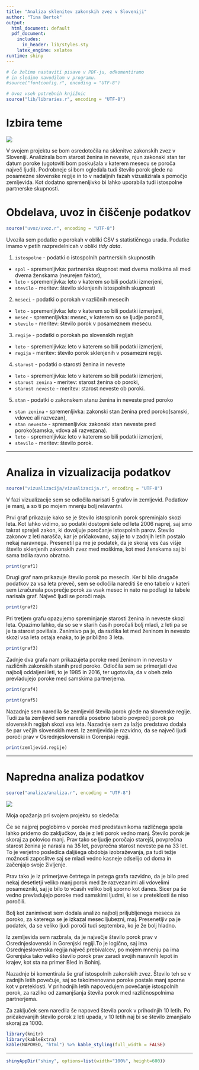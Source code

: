 ```yaml
---
title: "Analiza sklenitev zakonskih zvez v Sloveniji"
author: "Tina Bertok"
output:
  html_document: default
  pdf_document:
    includes:
      in_header: lib/styles.sty
    latex_engine: xelatex
runtime: shiny
---
```


```r
# Če želimo nastaviti pisave v PDF-ju, odkomentiramo
# in sledimo navodilom v programu.
#source("fontconfig.r", encoding = "UTF-8")

# Uvoz vseh potrebnih knjižnic
source("lib/libraries.r", encoding = "UTF-8")
```

# Izbira teme

![](http://masterdjonline.com/wp-content/uploads/2015/08/bride-groom-wedding-field-photo-1.jpeg)



V svojem projektu se bom osredotočila na sklenitve zakonskih zvez v Sloveniji. Analizirala bom starost ženina in neveste, njun zakonski stan ter datum poroke (ugotoviti bom poskušala v katerem mesecu se poroča največ ljudi). Podrobneje si bom ogledala tudi število porok glede na posamezne slovenske regije in to v nadaljnih fazah vizualizirala s pomočjo zemljevida. Kot dodatno spremenljivko bi lahko uporabila tudi istospolne partnerske skupnosti.



# Obdelava, uvoz in čiščenje podatkov

```r
source("uvoz/uvoz.r", encoding = "UTF-8")
```

Uvozila sem podatke o porokah v obliki CSV s statističnega urada. Podatke imamo v petih razpredelnicah v obliki *tidy data*.

1. `istospolne` - podatki o istospolnih partnerskih skupnostih
  - `spol` - spremenljivka: partnerska skupnost med dvema moškima ali med dvema ženskama (neurejen faktor),
  - `leto` - spremenljivka: leto v katerem so bili podatki izmerjeni,
  - `stevilo` - meritev: število sklenjenih istospolnih skupnosti 

2. `meseci` - podatki o porokah v različnih mesecih
  - `leto` - spremenljivka: leto v katerem so bili podatki izmerjeni,
  - `mesec` - spremenljivka: mesec, v katerem so se ljudje poročili,
  - `stevilo` - meritev: število porok v posameznem mesecu.
  
3. `regije` - podatki o porokah po slovenskih regijah
  - `leto` - spremenljivka: leto v katerem so bili podatki izmerjeni,
  - `regija` - meritev: število porok sklenjenih v posamezni regiji.
  
4. `starost` - podatki o starosti ženina in neveste
  - `leto` - spremenljivka: leto v katerem so bili podatki izmerjeni,
  - `starost zenina` - meritev: starost ženina ob poroki,
  - `starost neveste` - meritev: starost neveste ob poroki.
  
5. `stan` - podatki o zakonskem stanu ženina in neveste pred poroko
 
  - `stan zenina` - spremenljivka: zakonski stan ženina pred poroko(samski, vdovec ali razvezan),
  - `stan neveste` - spremenljivka: zakonski stan neveste pred poroko(samska, vdova ali razvezana).
  - `leto` - spremenljivka: leto v katerem so bili podatki izmerjeni,
  - `stevilo` - meritev: število porok.
  
  


***

# Analiza in vizualizacija podatkov

```r
source("vizualizacija/vizualizacija.r", encoding = "UTF-8")
```
V fazi vizualizacije sem se odločila narisati 5 grafov in zemljevid. Podatkov je manj, a so ti po mojem mnenju bolj relavantni. 

Prvi graf prikazuje kako se je število istosplonih porok spreminjalo skozi leta. Kot lahko vidimo, so podatki dostopni šele od leta 2006 naprej, saj smo takrat sprejeli zakon, ki dovoljuje poročanje istospolnih parov. Število zakonov z leti narašča, kar je pričakovano, saj je to v zadnjih letih postalo nekaj naravnega. 
Presenetil pa me je podatek, da je skoraj ves čas višje število sklenjenih zakonskih zvez med moškima, kot med ženskama saj bi sama trdila ravno obratno. 
```r
print(graf1)
```

Drugi graf nam prikazuje število porok po mesecih. Ker bi bilo drugače podatkov za vsa leta preveč, sem se odločila narediti še eno tabelo v kateri sem izračunala povprečje porok za vsak mesec in nato na podlagi te tabele narisala graf. Največ ljudi se poroči maja.

```r
print(graf2)
```

Pri tretjem grafu opazujemo spreminjanje starosti ženina in neveste skozi leta. Opazimo lahko, da so se v starih časih poročali bolj mladi, z leti pa se je ta starost povišala. Zanimivo pa je, da razlika let med ženinom in nevesto skozi vsa leta ostaja enaka, to je približno 3 leta. 

```r
print(graf3)
```


Zadnje dva grafa nam prikazujeta poroke med ženinom in nevesto v različnih zakonskih stanih pred poroko. Odločila sem se primerjati dve najbolj oddaljeni leti, to je 1985 in 2016, ter ugotovila, da v obeh zelo prevladujejo poroke med samskima partnerjema. 

```r
print(graf4)
```
```r
print(graf5)
```

Nazadnje sem naredila še zemljevid števila porok glede na slovenske regije. Tudi za ta zemljevid sem naredila posebno tabelo povprečij porok po slovenskih regijah skozi vsa leta. Nazadnje sem za lažjo predstavo dodala še par večjih slovenskih mest. Iz zemljevida je razvidno, da se največ ljudi poroči prav v Osrednjeslovenski in Gorenjski regiji.

```r
print(zemljevid.regije)
```


***

# Napredna analiza podatkov

```r
source("analiza/analiza.r", encoding = "UTF-8")
```

![](https://www.amazingscience.news/wp-content/uploads/2017/11/marriage1.jpg)



Moja opažanja pri svojem projektu so sledeča:

Če se najprej poglobimo v poroke med predstavnikoma različnega spola lahko pridemo do zaključkov, da je z leti porok vedno manj. Število porok je skoraj za polovico manj. Prav tako se ljudje poročajo starejši, povprečna starost ženina je narasla na 35 let, povprečna starost neveste pa na 33 let. To je verjetno posledica daljšega obdobja izobraževanja, pa tudi težje možnosti zaposlitve saj se mladi vedno kasneje odselijo od doma in začenjajo svoje življenje. 

Prav tako je iz primerjave četrtega in petega grafa razvidno, da je bilo pred nekaj desetletji veliko manj porok med že razvezanimi ali vdovelimi posamezniki, saj je bilo to včasih veliko bolj sporno kot danes. Sicer pa še vedno prevladujejo poroke med samskimi ljudmi, ki se v preteklosti še niso poročili. 

Bolj kot zanimivost sem dodala analizo najbolj priljubljenega meseca za poroko, za katerega se je izkazal mesec ljubezni, maj. Presenetljiv pa je podatek, da se veliko ljudi poroči tudi septembra, ko je že bolj hladno. 


Iz zemljevida sem razbrala, da je največje število porok prav v Osrednjeslovenski in Gorenjski regiji.To je logično, saj ima Osrednjeslovenska regija največ prebivalcev, po mojem mnenju pa ima Gorenjska tako veliko število porok prav zaradi svojih naravnih lepot in krajev, kot sta na primer Bled in Bohinj.

Nazadnje bi komentirala še graf istospolnih zakonskih zvez. Število teh se v zadnjih letih povečuje, saj so takoimenovane poroke postale manj sporne kot v preteklosti. V prihodnjih letih napovedujem povečanje istospolnih porok, za razliko od zamanjšanja števila porok med različnospolnima partnerjema. 


Za zaključek sem naredila še napoved števila porok v prihodnjih 10 letih. Po pričakovanjih število porok z leti upada, v 10 letih naj bi se število zmanjšalo skoraj za 1000. 


```r
library(knitr)
library(kableExtra)
kable(NAPOVED, "html") %>% kable_styling(full_width = FALSE)
```



***

```r
shinyAppDir("shiny", options=list(width="100%", height=600))
```
